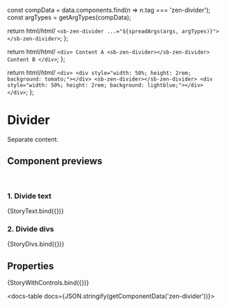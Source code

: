 

const compData = data.components.find(n => n.tag === 'zen-divider');
const argTypes = getArgTypes(compData);

<Meta title="Layout/Divider" component="zen-divider" argTypes={argTypes} />

  return html/*html*/ ` <sb-zen-divider ...="${spreadArgs(args, argTypes)}"></sb-zen-divider> `;
};

  return html/*html*/ `
    <div>
      Content A
      <sb-zen-divider></sb-zen-divider>
      Content B
    </div>
  `;
};

  return html/*html*/ `
    <div>
      <div style="width: 50%; height: 2rem; background: tomato;"></div>
      <sb-zen-divider></sb-zen-divider>
      <div style="width: 50%; height: 2rem; background: lightblue;"></div>
    </div>
  `;
};

# Divider

Separate content.

## Component previews

<br />

### 1. Divide text

<Canvas>
  <Story name="text">{StoryText.bind({})}</Story>
</Canvas>

### 2. Divide divs

<Canvas>
  <Story name="divs">{StoryDivs.bind({})}</Story>
</Canvas>

## Properties

<Canvas>
  <Story
    name="default"
    args={{
      ...getDefaultArgs(argTypes),
    }}
  >
    {StoryWithControls.bind({})}
  </Story>
</Canvas>

<ArgsTable story="default" />

<docs-table docs={JSON.stringify(getComponentData('zen-divider'))}></docs-table>

